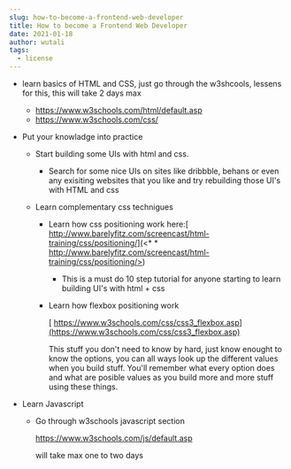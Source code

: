 ```yaml
---
slug: how-to-become-a-frontend-web-developer
title: How to become a Frontend Web Developer
date: 2021-01-18
author: wutali
tags:
  - license
---
```





* learn basics of HTML and CSS,
  just go through the w3shcools, lessens for this, this will take 2 days max

  * <https://www.w3schools.com/html/default.asp>[](https://www.w3schools.com/css/)
  * <https://www.w3schools.com/css/>
* Put your knowladge into practice

  * Start building some UIs with html and css.

    * Search for some nice UIs on sites like dribbble, behans or even any exisiting websites that you like and try rebuilding those UI's with HTML and css
  * Learn complementary css technigues

    * Learn how css positioning work here:[ http://www.barelyfitz.com/screencast/html-training/css/positioning/](<* * http://www.barelyfitz.com/screencast/html-training/css/positioning/>)
       

      * This is a must do 10 step tutorial for anyone starting to learn building UI's with html + css
    * Learn how flexbox positioning work


      [ https://www.w3schools.com/css/css3_flexbox.asp](https://www.w3schools.com/css/css3_flexbox.asp)


       This stuff you don't need to know by hard, just know enought to know the options, you can all ways look up the different values when you build stuff.
       You'll remember what every option does and what are posible values as you build more and more stuff using these things.
* Learn Javascript

  * Go through w3schools javascript section


    <https://www.w3schools.com/js/default.asp>


    will take max one to two days
